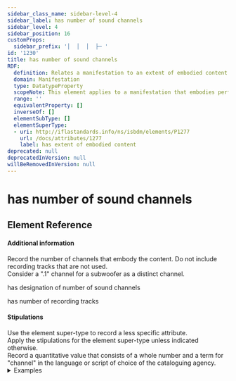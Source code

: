 ```yaml
---
sidebar_class_name: sidebar-level-4
sidebar_label: has number of sound channels
sidebar_level: 4
sidebar_position: 16
customProps:
  sidebar_prefix: '│  │  │  ├─ '
id: '1230'
title: has number of sound channels
RDF:
  definition: Relates a manifestation to an extent of embodied content that is the number of distinct parallel streams that embody a single expression of audio content.
  domain: Manifestation
  type: DatatypeProperty
  scopeNote: This element applies to a manifestation that embodies performed music, sounds, or spoken word content.
  range: ''
  equivalentProperty: []
  inverseOf: []
  elementSubType: []
  elementSuperType:
  - uri: http://iflastandards.info/ns/isbdm/elements/P1277
    url: /docs/attributes/1277
    label: has extent of embodied content
deprecated: null
deprecatedInVersion: null
willBeRemovedInVersion: null
---
```

# has number of sound channels

## Element Reference
<ElementReference frontMatter={frontMatter} />

#### Additional information

<div className="guid">
Record the number of channels that embody the content. Do not include recording tracks that are not used.
</div>

<div className="guid">
Consider a ".1" channel for a subwoofer as a distinct channel.
</div>

<SeeAlso><InLink href="/docs/attributes/1285">has designation of number of sound channels</InLink></SeeAlso>

<SeeAlso><InLink href="/docs/attributes/1228">has number of recording tracks</InLink></SeeAlso>

#### Stipulations

<div className="stip">
  Use the element super-type to record a less specific attribute.
</div>

<div className="stip">
  Apply the stipulations for the element super-type unless indicated otherwise.
</div>

<div className="stip">
  Record a quantitative value that consists of a whole number and a term for "channel" in the language or script of choice of the cataloguing agency.
  
  <details>
  <summary>Examples</summary>
  
  | Property | Value |
  |:---------|:------|
  | has number of sound channels | "2 channels" |
  | has number of sound channels | "6 channels" |
  
  *[Full example: <InLink href="/docs/fullex/fx010">Einstein on the beach (2016; Opus Arte; videodisc; DVD)</InLink>.]*
  </details>
</div>
